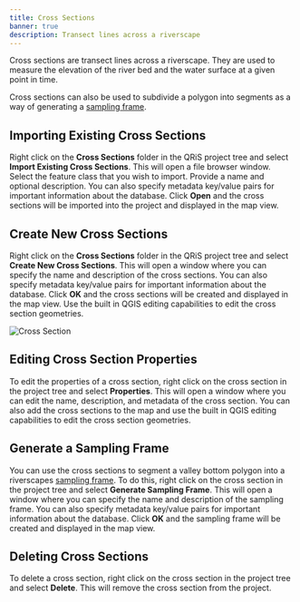 ```yaml
---
title: Cross Sections
banner: true
description: Transect lines across a riverscape
---
```


Cross sections are transect lines across a riverscape. They are used to measure the elevation of the river bed and the water surface at a given point in time. 

Cross sections can also be used to subdivide a polygon into segments as a way of generating a [sampling frame](/software-help/sampling-frames).

## Importing Existing Cross Sections

Right click on the **Cross Sections** folder in the QRiS project tree and select **Import Existing Cross Sections**. This will open a file browser window. Select the feature class that you wish to import. Provide a name and optional description. You can also specify metadata key/value pairs for important information about the database. Click **Open** and the cross sections will be imported into the project and displayed in the map view.

## Create New Cross Sections

Right click on the **Cross Sections** folder in the QRiS project tree and select **Create New Cross Sections**. This will open a window where you can specify the name and description of the cross sections. You can also specify metadata key/value pairs for important information about the database. Click **OK** and the cross sections will be created and displayed in the map view. Use the built in QGIS editing capabilities to edit the cross section geometries.

![Cross Section](/images/software-help/cross-sections-overview.png)

## Editing Cross Section Properties

To edit the properties of a cross section, right click on the cross section in the project tree and select **Properties**. This will open a window where you can edit the name, description, and metadata of the cross section. You can also add the cross sections to the map and use the built in QGIS editing capabilities to edit the cross section geometries.

## Generate a Sampling Frame

You can use the cross sections to segment a valley bottom polygon into a riverscapes [sampling frame](/software-help/sampling-frames). To do this, right click on the cross section in the project tree and select **Generate Sampling Frame**. This will open a window where you can specify the name and description of the sampling frame. You can also specify metadata key/value pairs for important information about the database. Click **OK** and the sampling frame will be created and displayed in the map view.

## Deleting Cross Sections

To delete a cross section, right click on the cross section in the project tree and select **Delete**. This will remove the cross section from the project.